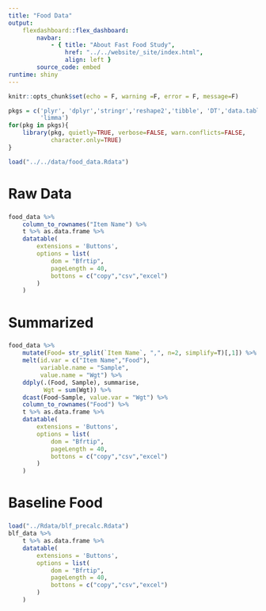 ```yaml
---
title: "Food Data"
output:
    flexdashboard::flex_dashboard:
        navbar:
            - { title: "About Fast Food Study", 
                href: "../../website/_site/index.html", 
                align: left }
        source_code: embed
runtime: shiny
---
```


<style>
.datatables{
overflow: auto;
}
</style>


```r
knitr::opts_chunk$set(echo = F, warning =F, error = F, message=F)
```

```r
pkgs = c('plyr', 'dplyr','stringr','reshape2','tibble', 'DT','data.table',
         'limma')
for(pkg in pkgs){
    library(pkg, quietly=TRUE, verbose=FALSE, warn.conflicts=FALSE, 
            character.only=TRUE)
}
```

```r
load("../../data/food_data.Rdata")
```

Raw Data
===================================

###

```r
food_data %>%
    column_to_rownames("Item Name") %>%
    t %>% as.data.frame %>%
    datatable(
        extensions = 'Buttons',
        options = list(
            dom = "Bfrtip",
            pageLength = 40,
            bottons = c("copy","csv","excel")
        )
    )
```

Summarized
===================================

###

```r
food_data %>%
    mutate(Food= str_split(`Item Name`, ",", n=2, simplify=T)[,1]) %>%
    melt(id.var = c("Item Name","Food"),
         variable.name = "Sample",
         value.name = "Wgt") %>% 
    ddply(.(Food, Sample), summarise,
          Wgt = sum(Wgt)) %>% 
    dcast(Food~Sample, value.var = "Wgt") %>%
    column_to_rownames("Food") %>%
    t %>% as.data.frame %>%
    datatable(
        extensions = 'Buttons',
        options = list(
            dom = "Bfrtip",
            pageLength = 40,
            bottons = c("copy","csv","excel")
        )
    )
```

Baseline Food
=====================

###

```r
load("../Rdata/blf_precalc.Rdata")
blf_data %>%
    t %>% as.data.frame %>%
    datatable(
        extensions = 'Buttons',
        options = list(
            dom = "Bfrtip",
            pageLength = 40,
            bottons = c("copy","csv","excel")
        )
    )
```
